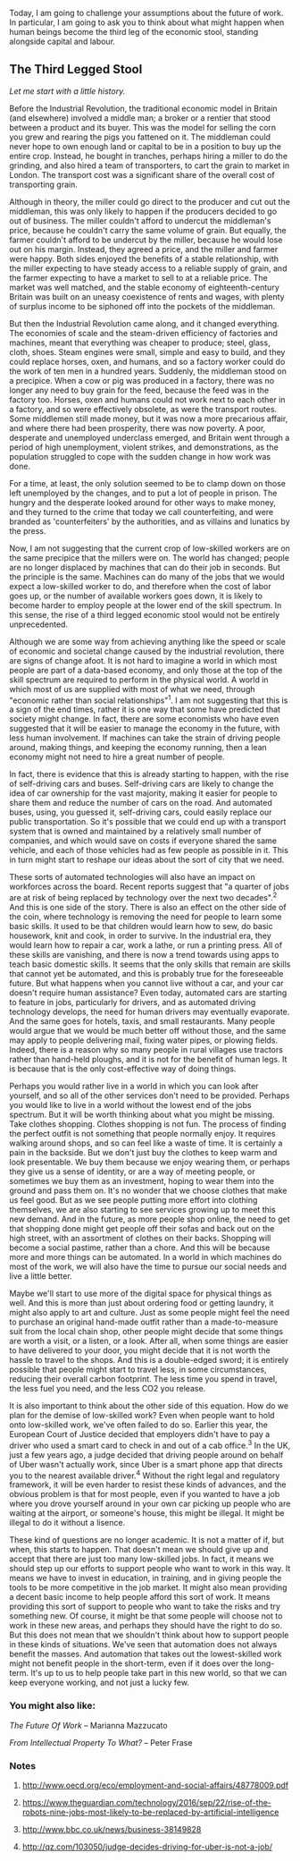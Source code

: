 
<div className={styles["Welcome"]}>

Today, I am going to challenge your assumptions about the future of work. In particular, I am going to ask you to think about what might happen when human beings become the third leg of the economic stool, standing alongside capital and labour.

## The Third Legged Stool

_Let me start with a little history._

Before the Industrial Revolution, the traditional economic model in Britain (and elsewhere) involved a middle man; a broker or a rentier that stood between a product and its buyer. This was the model for selling the corn you grew and rearing the pigs you fattened on it. The middleman could never hope to own enough land or capital to be in a position to buy up the entire crop. Instead, he bought in tranches, perhaps hiring a miller to do the grinding, and also hired a team of transporters, to cart the grain to market in London. The transport cost was a significant share of the overall cost of transporting grain.

Although in theory, the miller could go direct to the producer and cut out the middleman, this was only likely to happen if the producers decided to go out of business. The miller couldn't afford to undercut the middleman's price, because he couldn't carry the same volume of grain. But equally, the farmer couldn't afford to be undercut by the miller, because he would lose out on his margin. Instead, they agreed a price, and the miller and farmer were happy. Both sides enjoyed the benefits of a stable relationship, with the miller expecting to have steady access to a reliable supply of grain, and the farmer expecting to have a market to sell to at a reliable price. The market was well matched, and the stable economy of eighteenth-century Britain was built on an uneasy coexistence of rents and wages, with plenty of surplus income to be siphoned off into the pockets of the middleman.

But then the Industrial Revolution came along, and it changed everything. The economies of scale and the steam-driven efficiency of factories and machines, meant that everything was cheaper to produce; steel, glass, cloth, shoes. Steam engines were small, simple and easy to build, and they could replace horses, oxen, and humans, and so a factory worker could do the work of ten men in a hundred years. Suddenly, the middleman stood on a precipice. When a cow or pig was produced in a factory, there was no longer any need to buy grain for the feed, because the feed was in the factory too. Horses, oxen and humans could not work next to each other in a factory, and so were effectively obsolete, as were the transport routes. Some middlemen still made money, but it was now a more precarious affair, and where there had been prosperity, there was now poverty. A poor, desperate and unemployed underclass emerged, and Britain went through a period of high unemployment, violent strikes, and demonstrations, as the population struggled to cope with the sudden change in how work was done.

For a time, at least, the only solution seemed to be to clamp down on those left unemployed by the changes, and to put a lot of people in prison. The hungry and the desperate looked around for other ways to make money, and they turned to the crime that today we call counterfeiting, and were branded as 'counterfeiters' by the authorities, and as villains and lunatics by the press.

Now, I am not suggesting that the current crop of low-skilled workers are on the same precipice that the millers were on. The world has changed; people are no longer displaced by machines that can do their job in seconds. But the principle is the same. Machines can do many of the jobs that we would expect a low-skilled worker to do, and therefore when the cost of labor goes up, or the number of available workers goes down, it is likely to become harder to employ people at the lower end of the skill spectrum. In this sense, the rise of a third legged economic stool would not be entirely unprecedented.

Although we are some way from achieving anything like the speed or scale of economic and societal change caused by the industrial revolution, there are signs of change afoot. It is not hard to imagine a world in which most people are part of a data-based economy, and only those at the top of the skill spectrum are required to perform in the physical world. A world in which most of us are supplied with most of what we need, through "economic rather than social relationships"<sup>1</sup>. I am not suggesting that this is a sign of the end times, rather it is one way that some have predicted that society might change. In fact, there are some economists who have even suggested that it will be easier to manage the economy in the future, with less human involvement. If machines can take the strain of driving people around, making things, and keeping the economy running, then a lean economy might not need to hire a great number of people.

In fact, there is evidence that this is already starting to happen, with the rise of self-driving cars and buses. Self-driving cars are likely to change the idea of car ownership for the vast majority, making it easier for people to share them and reduce the number of cars on the road. And automated buses, using, you guessed it, self-driving cars, could easily replace our public transportation. So it's possible that we could end up with a transport system that is owned and maintained by a relatively small number of companies, and which would save on costs if everyone shared the same vehicle, and each of those vehicles had as few people as possible in it. This in turn might start to reshape our ideas about the sort of city that we need.

These sorts of automated technologies will also have an impact on workforces across the board. Recent reports suggest that "a quarter of jobs are at risk of being replaced by technology over the next two decades".<sup>2</sup> And this is one side of the story. There is also an effect on the other side of the coin, where technology is removing the need for people to learn some basic skills. It used to be that children would learn how to sew, do basic housework, knit and cook, in order to survive. In the industrial era, they would learn how to repair a car, work a lathe, or run a printing press. All of these skills are vanishing, and there is now a trend towards using apps to teach basic domestic skills. It seems that the only skills that remain are skills that cannot yet be automated, and this is probably true for the foreseeable future. But what happens when you cannot live without a car, and your car doesn't require human assistance? Even today, automated cars are starting to feature in jobs, particularly for drivers, and as automated driving technology develops, the need for human drivers may eventually evaporate. And the same goes for hotels, taxis, and small restaurants. Many people would argue that we would be much better off without those, and the same may apply to people delivering mail, fixing water pipes, or plowing fields. Indeed, there is a reason why so many people in rural villages use tractors rather than hand-held ploughs, and it is not for the benefit of human legs. It is because that is the only cost-effective way of doing things.

Perhaps you would rather live in a world in which you can look after yourself, and so all of the other services don't need to be provided. Perhaps you would like to live in a world without the lowest end of the jobs spectrum. But it will be worth thinking about what you might be missing. Take clothes shopping. Clothes shopping is not fun. The process of finding the perfect outfit is not something that people normally enjoy. It requires walking around shops, and so can feel like a waste of time. It is certainly a pain in the backside. But we don't just buy the clothes to keep warm and look presentable. We buy them because we enjoy wearing them, or perhaps they give us a sense of identity, or are a way of meeting people, or sometimes we buy them as an investment, hoping to wear them into the ground and pass them on. It's no wonder that we choose clothes that make us feel good. But as we see people putting more effort into clothing themselves, we are also starting to see services growing up to meet this new demand. And in the future, as more people shop online, the need to get that shopping done might get people off their sofas and back out on the high street, with an assortment of clothes on their backs. Shopping will become a social pastime, rather than a chore. And this will be because more and more things can be automated. In a world in which machines do most of the work, we will also have the time to pursue our social needs and live a little better.

Maybe we'll start to use more of the digital space for physical things as well. And this is more than just about ordering food or getting laundry, it might also apply to art and culture. Just as some people might feel the need to purchase an original hand-made outfit rather than a made-to-measure suit from the local chain shop, other people might decide that some things are worth a visit, or a listen, or a look. After all, when some things are easier to have delivered to your door, you might decide that it is not worth the hassle to travel to the shops. And this is a double-edged sword; it is entirely possible that people might start to travel less, in some circumstances, reducing their overall carbon footprint. The less time you spend in travel, the less fuel you need, and the less CO2 you release.

It is also important to think about the other side of this equation. How do we plan for the demise of low-skilled work? Even when people want to hold onto low-skilled work, we've often failed to do so. Earlier this year, the European Court of Justice decided that employers didn't have to pay a driver who used a smart card to check in and out of a cab office.<sup>3</sup> In the UK, just a few years ago, a judge decided that driving people around on behalf of Uber wasn't actually work, since Uber is a smart phone app that directs you to the nearest available driver.<sup>4</sup> Without the right legal and regulatory framework, it will be even harder to resist these kinds of advances, and the obvious problem is that for most people, even if you wanted to have a job where you drove yourself around in your own car picking up people who are waiting at the airport, or someone's house, this might be illegal. It might be illegal to do it without a lisence.

These kind of questions are no longer academic. It is not a matter of if, but when, this starts to happen. That doesn't mean we should give up and accept that there are just too many low-skilled jobs. In fact, it means we should step up our efforts to support people who want to work in this way. It means we have to invest in education, in training, and in giving people the tools to be more competitive in the job market. It might also mean providing a decent basic income to help people afford this sort of work. It means providing this sort of support to people who want to take the risks and try something new. Of course, it might be that some people will choose not to work in these new areas, and perhaps they should have the right to do so. But this does not mean that we shouldn't think about how to support people in these kinds of situations. We've seen that automation does not always benefit the masses. And automation that takes out the lowest-skilled work might not benefit people in the short-term, even if it does over the long-term. It's up to us to help people take part in this new world, so that we can keep everyone working, and not just a lucky few.

### You might also like:

_The Future Of Work_ – Marianna Mazzucato

_From Intellectual Property To What?_ – Peter Frase

### Notes

1. http://www.oecd.org/eco/employment-and-social-affairs/48778009.pdf

2. https://www.theguardian.com/technology/2016/sep/22/rise-of-the-robots-nine-jobs-most-likely-to-be-replaced-by-artificial-intelligence

3. http://www.bbc.co.uk/news/business-38149828

4. http://qz.com/103050/judge-decides-driving-for-uber-is-not-a-job/

</div>
